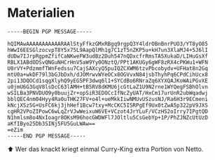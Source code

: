 # Materialien

<BasicSubjectInfo subject="itsec" />

```
-----BEGIN PGP MESSAGE-----

hQIMAwAAAAAAAAAAARAAlStyFfkzGMxRBgq9rgpQ3Y4ldrOBnBnrPUO3/YT8yO85
hWwI6EESGlzocvpT8Y5x75L9AapQlMh1g7C1zT5nZKP5u+kH7un3XlaMJ4+5J6lI
dUDw7IJrpRgpmZfifCaNKweFW3udBz2Duh547nQDxcfrRmsTA5XukaD/LIHuGsXf
RBLX1ABdODSvQNGuNHCrHnV5aW9Yy0ONztQ/PPt1AKUGy6gWF8zRX4cPKWu1+WFN
U0rVY+PdzmmfTWnFedssu7CajSAXcyQ5puIQZCXWM6tzvPbcobydv+UFHat8n2Gq
mtU0a+wkDF79l3bGJbDxh/dJOMrwvWYeOCx8OGVvxN84jsbThyhPq6CPdCihUcx8
2pi13DQOCd1sqgXlyhQ9yEG5PF3dwq6l1+SYCdBo6RNraZq6XYXQAJKoWAiPGvXE
u0jmU6G3GqV8lsDcC63lAMH+tB5RV8dKMU6jcGtLaZ1U9N2rne1WYQegFSBhOlvn
wSILBa3PNVDUO9y0buujZr+opSiR3EDOCcIfNcZyUAT/HxCm17urUnR2ubWqadwj
bblQEC4nm04Hyy4Ra0uTHK27FV+o4l+ueMkkIiwNMUvUSzusNJ/Ra6H3r9ECmeni
kNcjXSz5G+UsFC6kj3jhHef1Bcw7txy+McCKC5ISRPgEf9Ux0tZwA5p322pV9JXS
cgHR2VPoZIPowC6wLqZrVJwWeixuW6VE+VCzot4JrYLuF/VCzHS2oIrry7IPgtQD
N1hmlsm8o4NxIoagr8OKsM96hocGWDWFl7JOltlu5CsGebYp+1P/PhZJNZcUtUzD
aKfIByo25Db3SINj5FU5GuLWAw==
=eZim
-----END PGP MESSAGE-----
```

⬆️
Wer das knackt kriegt einmal Curry-King extra Portion von Netto.

<SubjectDocumentList subject="itsec" includeRoot={false} />
